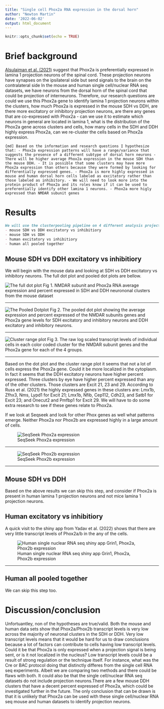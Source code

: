 ```yaml
---
title: "Single cell Phox2a RNA expression in the dorsal horn"
author: "Newton Martin"
date: '2022-06-02'
output: html_document
---
```


```r
knitr::opts_chunk$set(echo = TRUE)
```

# Brief background


[Alsulaiman et al. (2021)](https://www.nature.com/articles/s41598-021-97105-w) suggest that Phox2a is preferentially expressed in lamina 1 projection neurons of the spinal cord. These projection neurons have synapses on the ipsilateral side but send signals to the brain on the contralateral side In the mouse and human single cell/nuclear RNA seq datasets, we have neurons  from the dorsal horn of the spinal cord that could be projection of interneurons. Therefore, our research questions are could we use this Phox2a gene to identify lamina 1 projection neurons within the clusters, how much Phox2a is expressed in the mouse SDH vs DDH, are there more excitatory or inhibitory projection neurons, are there any genes that are co-expressed with Phox2a - can we use it to estimate which neurons in general are located in lamina 1, what is the distribution of the Phox2a gene across clusters and cells, how many cells in the SDH and DDH highly express Phox2a, can we re-cluster the cells based on Phox2a expression.


```{md]
Based on the information and research questions I hypothesize that:
- Phox2a expression patterns will have a range/variance that suggests the presence of a different subtype of dorsal horn neurons
- There will be higher average Phox2a expression in the mouse SDH than the mouse DDH.
- It is possible that some clusters may have more Phox2a expression than others because they were formed by looking for differentially expressed genes.
- Phox2a is more highly expressed in mouse and human dorsal horn cells labeled as excitatory rather than those labeled as inhibitory.
- We will need to look more into the protein product of Phox2a and its roles know if it can be used to preferentially identify other lamina 1 neurons.
- Phox2a more higly expressed than NMDAR subunit genes
```


# Results


```md
We will use the clusterpooling pipeline on 4 different analysis projects:
- mouse SDH vs DDH excitatory vs inhibitiory
- mouse SDH vs DDH
- human excitatory vs inhibitiory
- human all pooled together
``` 


## Mouse SDH vs DDH excitatory vs inhibitiory


We will begin with the mouse data and looking at SDH vs DDH excitatory vs inhibitory neurons. The full dot plot and pooled dot plots are bellow.


![The full dot plot](../../../Output/Phox2a/DotPlot_Jun_01_2022.jpg)
Fig 1. NMDAR subunit and Phox2a RNA average expression and percent expressed in SDH and DDH neurononal clusters from the mouse dataset


---


![The Pooled Dotplot](../../../Output/Phox2a/PooledDotPlot_Jun_01_2022.jpg)
Fig 2. The pooled dot plot showing the average expression and percent expressed of the NMDAR subunits genes and Phox2a gene levels for SDH excitatory and inhibitory neurons and DDH excitatory and inhibitory neurons.


---


![Cluster range plot](../../../Output/Phox2a/ClusterPlot_Jun_01_2022.jpg)
Fig 3. The raw log scaled transcript levels of individual cells in each color coded cluster for the NMDAR subunit genes and the Phox2a gene for each of the 4 groups.


---


Based on the dot plot and the cluster range plot it seems that not a lot of cells express the Phox2a gene. Could it be more localized in the cytoplasm. In fact it seems that the DDH excitatory neurons have higher percent expressed. Three clusters by eye have higher percent expressed than any of the other clusters. Those clusters are Excit 21, 23 and 29. According to Russ et al. (2021) the highly expressed genes in these clusters are: Lmx1b, Zfhx3, Nms, Lypd1 for Excit 21; Lmx1b, Nfib, Cep112, Cdh23, and Satb1 for Excit 23; and Onecut2 and Pmfbp1 for Excit 29. We will have to do some extra research to see if these genes relate to Phox2a.

If we look at Seqseek and look for other Phox genes as well what patterns emerge. Neither Phox2a nor Phox2b are expressed highly in a large amount of cells.


![SeqSeek Phox2a expression](../../../Output/Phox2a/seqseek_phox2a.PNG)


---


![SeqSeek Phox2b expression](../../../Output/Phox2a/seqseek_phox2b.PNG)


---


## Mouse SDH vs DDH


Based on the above results we can skip this step, and consider if Phox2a is present in human lamina 1 projection neurons and not mice lamina 1 projection neurons.


## Human excitatory vs inhibitiory


A quick visit to the shiny app from Yadav et al. (2022) shows that there are very little transcript levels of Phox2a/b in the any of the cells.


![Human single nuclear RNA seq shiny app Grin1, Phox2a, Phox2b expression](../../../Output/Phox2a/human_shiny_phox2a-b.PNG)


---


## Human all pooled together


We can skip this step too.


# Discussion/conclusion


Unfortuantley, non of the hypotheses are true/valid. Both the mouse and human data sets show that Phox2a/Phox2b transcript levels is very low across the majority of neuronal clusters in the SDH or DDH. Very low transcript levels means that it would be hard for us to draw conclusions because a lot of factors can contribute to cells having low transcript levels. Could it be that Phox2a is only expressed when a projection signal is being sent, or is it not localized in the nucleus? Low transcript levels could be a result of strong regulation or the technique itself. For instance, what was the Cre or BAC protocol doing that distinctly differes from the single cell RNA seq experiments. Albeit we are comparing two methods and there could be flaws with both. It could also be that the single cell/nuclear RNA seq datasets do not include projection neurons.There are a few mouse DDH clusters that have a decent percent expressed of Phox2a, which could be investigated further in the future. The only conclusion that can be drawn is that it is unlikely that Phox2a can be used with these single cell/nuclear RNA seq mouse and human datasets to identify projection neurons.
